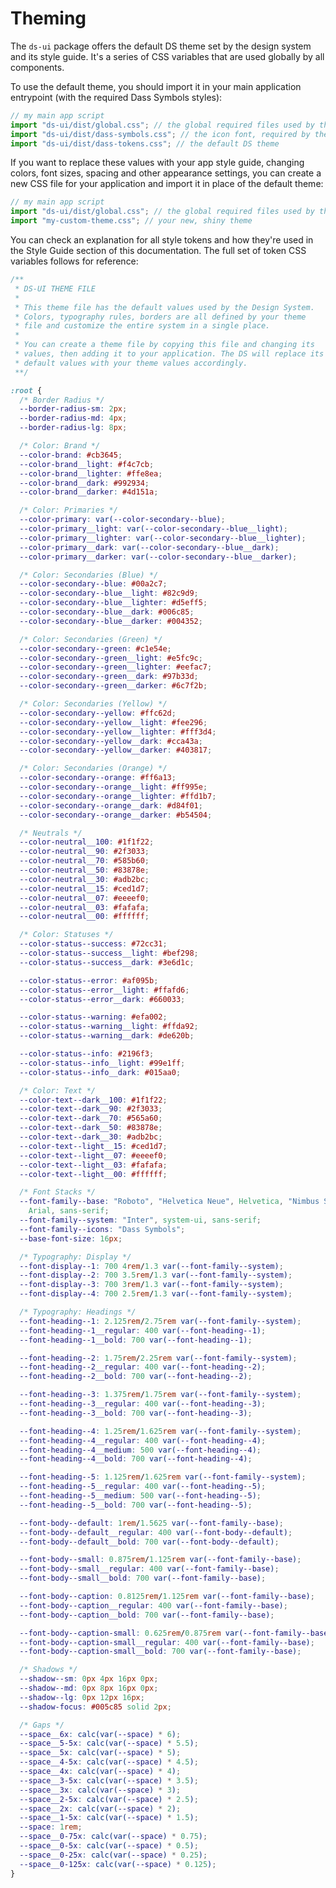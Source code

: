 
<Meta title="Theming" />

# Theming

The `ds-ui` package offers the default DS theme set by the design system and its style guide. It's a series of CSS variables that are used globally by all components.

To use the default theme, you should import it in your main application entrypoint (with the required Dass Symbols styles):

```js
// my main app script
import "ds-ui/dist/global.css"; // the global required files used by the DS
import "ds-ui/dist/dass-symbols.css"; // the icon font, required by the theme
import "ds-ui/dist/dass-tokens.css"; // the default DS theme
```

If you want to replace these values with your app style guide, changing colors, font sizes, spacing and other appearance settings, you can create a new CSS file for your application and import it in place of the default theme:

```js
// my main app script
import "ds-ui/dist/global.css"; // the global required files used by the DS
import "my-custom-theme.css"; // your new, shiny theme
```

You can check an explanation for all style tokens and how they're used in the Style Guide section of this documentation. The full set of token CSS variables follows for reference:

```css
/**
 * DS-UI THEME FILE
 *
 * This theme file has the default values used by the Design System.
 * Colors, typography rules, borders are all defined by your theme
 * file and customize the entire system in a single place.
 *
 * You can create a theme file by copying this file and changing its
 * values, then adding it to your application. The DS will replace its
 * default values with your theme values accordingly.
 **/

:root {
  /* Border Radius */
  --border-radius-sm: 2px;
  --border-radius-md: 4px;
  --border-radius-lg: 8px;

  /* Color: Brand */
  --color-brand: #cb3645;
  --color-brand__light: #f4c7cb;
  --color-brand__lighter: #ffe8ea;
  --color-brand__dark: #992934;
  --color-brand__darker: #4d151a;

  /* Color: Primaries */
  --color-primary: var(--color-secondary--blue);
  --color-primary__light: var(--color-secondary--blue__light);
  --color-primary__lighter: var(--color-secondary--blue__lighter);
  --color-primary__dark: var(--color-secondary--blue__dark);
  --color-primary__darker: var(--color-secondary--blue__darker);

  /* Color: Secondaries (Blue) */
  --color-secondary--blue: #00a2c7;
  --color-secondary--blue__light: #82c9d9;
  --color-secondary--blue__lighter: #d5eff5;
  --color-secondary--blue__dark: #006c85;
  --color-secondary--blue__darker: #004352;

  /* Color: Secondaries (Green) */
  --color-secondary--green: #c1e54e;
  --color-secondary--green__light: #e5fc9c;
  --color-secondary--green__lighter: #eefac7;
  --color-secondary--green__dark: #97b33d;
  --color-secondary--green__darker: #6c7f2b;

  /* Color: Secondaries (Yellow) */
  --color-secondary--yellow: #ffc62d;
  --color-secondary--yellow__light: #fee296;
  --color-secondary--yellow__lighter: #fff3d4;
  --color-secondary--yellow__dark: #cca43a;
  --color-secondary--yellow__darker: #403817;

  /* Color: Secondaries (Orange) */
  --color-secondary--orange: #ff6a13;
  --color-secondary--orange__light: #ff995e;
  --color-secondary--orange__lighter: #ffd1b7;
  --color-secondary--orange__dark: #d84f01;
  --color-secondary--orange__darker: #b54504;

  /* Neutrals */
  --color-neutral__100: #1f1f22;
  --color-neutral__90: #2f3033;
  --color-neutral__70: #585b60;
  --color-neutral__50: #83878e;
  --color-neutral__30: #adb2bc;
  --color-neutral__15: #ced1d7;
  --color-neutral__07: #eeeef0;
  --color-neutral__03: #fafafa;
  --color-neutral__00: #ffffff;

  /* Color: Statuses */
  --color-status--success: #72cc31;
  --color-status--success__light: #bef298;
  --color-status--success__dark: #3e6d1c;

  --color-status--error: #af095b;
  --color-status--error__light: #ffafd6;
  --color-status--error__dark: #660033;

  --color-status--warning: #efa002;
  --color-status--warning__light: #ffda92;
  --color-status--warning__dark: #de620b;

  --color-status--info: #2196f3;
  --color-status--info__light: #99e1ff;
  --color-status--info__dark: #015aa0;

  /* Color: Text */
  --color-text--dark__100: #1f1f22;
  --color-text--dark__90: #2f3033;
  --color-text--dark__70: #565a60;
  --color-text--dark__50: #83878e;
  --color-text--dark__30: #adb2bc;
  --color-text--light__15: #ced1d7;
  --color-text--light__07: #eeeef0;
  --color-text--light__03: #fafafa;
  --color-text--light__00: #ffffff;

  /* Font Stacks */
  --font-family--base: "Roboto", "Helvetica Neue", Helvetica, "Nimbus Sans L",
    Arial, sans-serif;
  --font-family--system: "Inter", system-ui, sans-serif;
  --font-family--icons: "Dass Symbols";
  --base-font-size: 16px;

  /* Typography: Display */
  --font-display--1: 700 4rem/1.3 var(--font-family--system);
  --font-display--2: 700 3.5rem/1.3 var(--font-family--system);
  --font-display--3: 700 3rem/1.3 var(--font-family--system);
  --font-display--4: 700 2.5rem/1.3 var(--font-family--system);

  /* Typography: Headings */
  --font-heading--1: 2.125rem/2.75rem var(--font-family--system);
  --font-heading--1__regular: 400 var(--font-heading--1);
  --font-heading--1__bold: 700 var(--font-heading--1);

  --font-heading--2: 1.75rem/2.25rem var(--font-family--system);
  --font-heading--2__regular: 400 var(--font-heading--2);
  --font-heading--2__bold: 700 var(--font-heading--2);

  --font-heading--3: 1.375rem/1.75rem var(--font-family--system);
  --font-heading--3__regular: 400 var(--font-heading--3);
  --font-heading--3__bold: 700 var(--font-heading--3);

  --font-heading--4: 1.25rem/1.625rem var(--font-family--system);
  --font-heading--4__regular: 400 var(--font-heading--4);
  --font-heading--4__medium: 500 var(--font-heading--4);
  --font-heading--4__bold: 700 var(--font-heading--4);

  --font-heading--5: 1.125rem/1.625rem var(--font-family--system);
  --font-heading--5__regular: 400 var(--font-heading--5);
  --font-heading--5__medium: 500 var(--font-heading--5);
  --font-heading--5__bold: 700 var(--font-heading--5);

  --font-body--default: 1rem/1.5625 var(--font-family--base);
  --font-body--default__regular: 400 var(--font-body--default);
  --font-body--default__bold: 700 var(--font-body--default);

  --font-body--small: 0.875rem/1.125rem var(--font-family--base);
  --font-body--small__regular: 400 var(--font-family--base);
  --font-body--small__bold: 700 var(--font-family--base);

  --font-body--caption: 0.8125rem/1.125rem var(--font-family--base);
  --font-body--caption__regular: 400 var(--font-family--base);
  --font-body--caption__bold: 700 var(--font-family--base);

  --font-body--caption-small: 0.625rem/0.875rem var(--font-family--base);
  --font-body--caption-small__regular: 400 var(--font-family--base);
  --font-body--caption-small__bold: 700 var(--font-family--base);

  /* Shadows */
  --shadow--sm: 0px 4px 16px 0px;
  --shadow--md: 0px 8px 16px 0px;
  --shadow--lg: 0px 12px 16px;
  --shadow-focus: #005c85 solid 2px;

  /* Gaps */
  --space__6x: calc(var(--space) * 6);
  --space__5-5x: calc(var(--space) * 5.5);
  --space__5x: calc(var(--space) * 5);
  --space__4-5x: calc(var(--space) * 4.5);
  --space__4x: calc(var(--space) * 4);
  --space__3-5x: calc(var(--space) * 3.5);
  --space__3x: calc(var(--space) * 3);
  --space__2-5x: calc(var(--space) * 2.5);
  --space__2x: calc(var(--space) * 2);
  --space__1-5x: calc(var(--space) * 1.5);
  --space: 1rem;
  --space__0-75x: calc(var(--space) * 0.75);
  --space__0-5x: calc(var(--space) * 0.5);
  --space__0-25x: calc(var(--space) * 0.25);
  --space__0-125x: calc(var(--space) * 0.125);
}
```
